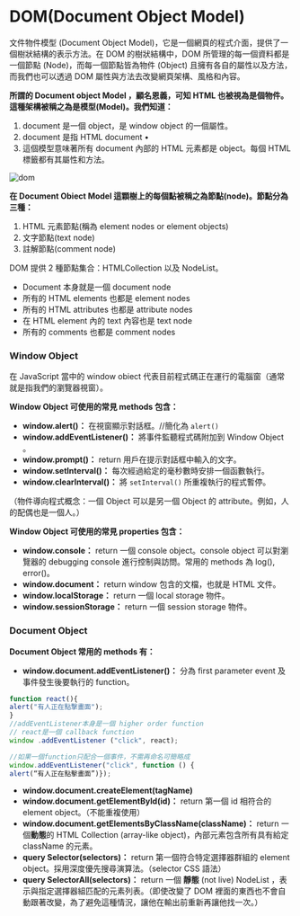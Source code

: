# DOM(Document Object Model)

文件物件模型 (Document Object Model)，它是一個網頁的程式介面，提供了一個樹狀結構的表示方法。在 DOM 的樹狀結構中，DOM 所管理的每一個資料都是一個節點 (Node)，而每一個節點皆為物件 (Object) 且擁有各自的屬性以及方法，而我們也可以透過 DOM 屬性與方法去改變網頁架構、風格和內容。

**所謂的 Document object Model ，顧名恩義，可知 HTML 也被視為是個物件。這種架構被稱之為是模型(Model)。我們知道：**

1. document 是一個 object，是 window object 的一個屬性。
2. document 是指 HTML document •
3. 這個模型意味著所有 document 內部的
   HTML 元素都是 object。每個 HTML 標籤都有其屬性和方法。

![dom](/dom.gif)

**在 Document Obiect Model 這顆樹上的每個點被稱之為節點(node)。節點分為三種：**

1. HTML 元素節點(稱為 element nodes or element objects)
2. 文字節點(text node)
3. 註解節點(comment node)

DOM 提供 2 種節點集合：HTMLCollection 以及 NodeList。

- Document 本身就是一個 document node
- 所有的 HTML elements 也都是 element nodes
- 所有的 HTML attributes 也都是 attribute nodes
- 在 HTML element 內的 text 內容也是 text node
- 所有的 comments 也都是 comment nodes

### Window Object

在 JavaScript 當中的 window obiect 代表目前程式碼正在運行的電腦窗（通常就是指我們的瀏覽器視窗）。

**Window Object 可使用的常見 methods 包含：**

- **window.alert()：** 在視窗顯示對話框。//簡化為 `alert()`
- **window.addEventListener()：** 將事件監聽程式碼附加到 Window Object 。
- **window.prompt()：** return 用戶在提示對話框中輸入的文字。
- **window.setlnterval()：** 每次經過給定的毫秒數時安排一個函數執行。
- **window.clearInterval()：** 將 `setInterval()` 所重複執行的程式暫停。

（物件導向程式概念：一個 Object 可以是另一個 Object 的 attribute。例如，人的配偶也是一個人。）

**Window Object 可使用的常見 properties 包含：**

- **window.console：** return 一個 console object。console object 可以對瀏覽器的 debugging console 進行控制與訪問。常用的 methods 為 log(), error()。
- **window.document：** return window 包含的文檔，也就是 HTML 文件。
- **window.localStorage：** return 一個 local storage 物件。
- **window.sessionStorage：** return 一個 session storage 物件。

### Document Object

**Document Object 常用的 methods 有：**

- **window.document.addEventListener()：** 分為 first parameter event 及事件發生後要執行的 function。

```jsx
function react(){
alert("有人正在點撃畫面");
}
//addEventListener本身是一個 higher order function
// react是一個 callback function
window .addEventListener ("click", react);

//如果一個function只配合一個事件，不需再命名可簡略成
window.addEventListener("click", function () {
alert(“有人正在點擊畫面”)});

```

- **window.document.createElement(tagName)**
- **window.document.getElementById(id)：** return 第一個 id 相符合的 element object。（不能重複使用）
- **window.document.getElementsByClassName(className)：** return 一個**動態**的 HTML Collection (array-like object)，內部元素包含所有具有給定 className 的元素。
- **query Selector(selectors)：** return 第一個符合特定選擇器群組的 element object。採用深度優先搜尋演算法。（selector CSS 語法）
- **query SelectorAll(selectors)：** return 一個 **靜態** (not live) NodeList ，表示與指定選擇器組匹配的元素列表。（即使改變了 DOM 裡面的東西也不會自動跟著改變，為了避免這種情況，讓他在輸出前重新再讓他找一次。）
